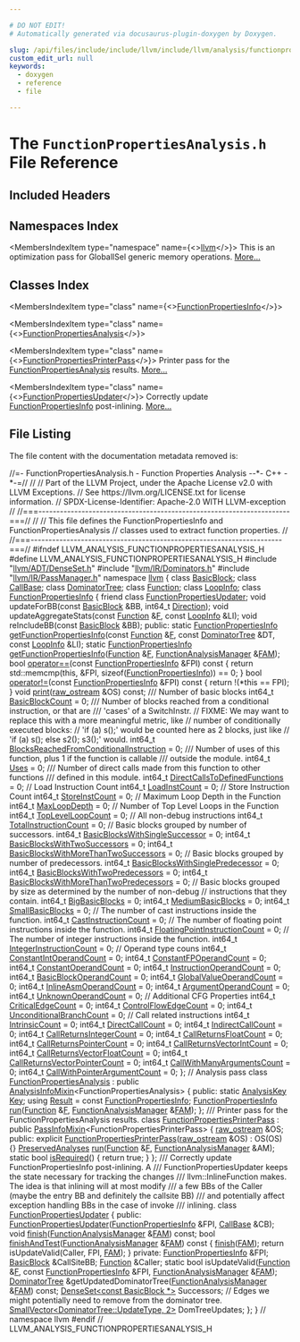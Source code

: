 ```yaml
---

# DO NOT EDIT!
# Automatically generated via docusaurus-plugin-doxygen by Doxygen.

slug: /api/files/include/include/llvm/include/llvm/analysis/functionpropertiesanalysis-h
custom_edit_url: null
keywords:
  - doxygen
  - reference
  - file

---
```





# The `FunctionPropertiesAnalysis.h` File Reference

<DoxygenPage pluginConfig={pluginConfig}>



## Included Headers

<IncludesList>
<IncludesListItem
  filePath="llvm/ADT/DenseSet.h"
  permalink="/docs/api/files/include/include/llvm/include/llvm/adt/denseset-h"
  isLocal="true" />
<IncludesListItem
  filePath="llvm/IR/Dominators.h"
  permalink="/docs/api/files/include/include/llvm/include/llvm/ir/dominators-h"
  isLocal="true" />
<IncludesListItem
  filePath="llvm/IR/PassManager.h"
  permalink="/docs/api/files/include/include/llvm/include/llvm/ir/passmanager-h"
  isLocal="true" />
</IncludesList>

## Namespaces Index

<MembersIndex>

<MembersIndexItem
  type="namespace"
  name={<><a href="/docs/api/namespaces/llvm">llvm</a></>}>
This is an optimization pass for GlobalISel generic memory operations. <a href="/docs/api/namespaces/llvm/#details">More...</a>
</MembersIndexItem>

</MembersIndex>

## Classes Index

<MembersIndex>

<MembersIndexItem
  type="class"
  name={<><a href="/docs/api/classes/llvm/functionpropertiesinfo">FunctionPropertiesInfo</a></>}>
</MembersIndexItem>

<MembersIndexItem
  type="class"
  name={<><a href="/docs/api/classes/llvm/functionpropertiesanalysis">FunctionPropertiesAnalysis</a></>}>
</MembersIndexItem>

<MembersIndexItem
  type="class"
  name={<><a href="/docs/api/classes/llvm/functionpropertiesprinterpass">FunctionPropertiesPrinterPass</a></>}>
Printer pass for the <a href="/docs/api/classes/llvm/functionpropertiesanalysis">FunctionPropertiesAnalysis</a> results. <a href="/docs/api/classes/llvm/functionpropertiesprinterpass/#details">More...</a>
</MembersIndexItem>

<MembersIndexItem
  type="class"
  name={<><a href="/docs/api/classes/llvm/functionpropertiesupdater">FunctionPropertiesUpdater</a></>}>
Correctly update <a href="/docs/api/classes/llvm/functionpropertiesinfo">FunctionPropertiesInfo</a> post-inlining. <a href="/docs/api/classes/llvm/functionpropertiesupdater/#details">More...</a>
</MembersIndexItem>

</MembersIndex>


## File Listing

The file content with the documentation metadata removed is:

<ProgramListing>

<Link id="l00001" /><CodeLine lineNumber="1"><Highlight kind="comment">//=- FunctionPropertiesAnalysis.h - Function Properties Analysis --&#42;- C++ -&#42;-=//</Highlight><Highlight kind="normal"></Highlight></CodeLine>
<Link id="l00002" /><CodeLine lineNumber="2"><Highlight kind="normal"></Highlight><Highlight kind="comment">//</Highlight><Highlight kind="normal"></Highlight></CodeLine>
<Link id="l00003" /><CodeLine lineNumber="3"><Highlight kind="normal"></Highlight><Highlight kind="comment">// Part of the LLVM Project, under the Apache License v2.0 with LLVM Exceptions.</Highlight><Highlight kind="normal"></Highlight></CodeLine>
<Link id="l00004" /><CodeLine lineNumber="4"><Highlight kind="normal"></Highlight><Highlight kind="comment">// See https://llvm.org/LICENSE.txt for license information.</Highlight><Highlight kind="normal"></Highlight></CodeLine>
<Link id="l00005" /><CodeLine lineNumber="5"><Highlight kind="normal"></Highlight><Highlight kind="comment">// SPDX-License-Identifier: Apache-2.0 WITH LLVM-exception</Highlight><Highlight kind="normal"></Highlight></CodeLine>
<Link id="l00006" /><CodeLine lineNumber="6"><Highlight kind="normal"></Highlight><Highlight kind="comment">//</Highlight><Highlight kind="normal"></Highlight></CodeLine>
<Link id="l00007" /><CodeLine lineNumber="7"><Highlight kind="normal"></Highlight><Highlight kind="comment">//===----------------------------------------------------------------------===//</Highlight><Highlight kind="normal"></Highlight></CodeLine>
<Link id="l00008" /><CodeLine lineNumber="8"><Highlight kind="normal"></Highlight><Highlight kind="comment">//</Highlight><Highlight kind="normal"></Highlight></CodeLine>
<Link id="l00009" /><CodeLine lineNumber="9"><Highlight kind="normal"></Highlight><Highlight kind="comment">// This file defines the FunctionPropertiesInfo and FunctionPropertiesAnalysis</Highlight><Highlight kind="normal"></Highlight></CodeLine>
<Link id="l00010" /><CodeLine lineNumber="10"><Highlight kind="normal"></Highlight><Highlight kind="comment">// classes used to extract function properties.</Highlight><Highlight kind="normal"></Highlight></CodeLine>
<Link id="l00011" /><CodeLine lineNumber="11"><Highlight kind="normal"></Highlight><Highlight kind="comment">//</Highlight><Highlight kind="normal"></Highlight></CodeLine>
<Link id="l00012" /><CodeLine lineNumber="12"><Highlight kind="normal"></Highlight><Highlight kind="comment">//===----------------------------------------------------------------------===//</Highlight><Highlight kind="normal"></Highlight></CodeLine>
<Link id="l00013" /><CodeLine lineNumber="13"><Highlight kind="normal"></Highlight></CodeLine>
<Link id="l00014" /><CodeLine lineNumber="14"><Highlight kind="normal"></Highlight><Highlight kind="preprocessor">#ifndef LLVM&#95;ANALYSIS&#95;FUNCTIONPROPERTIESANALYSIS&#95;H</Highlight><Highlight kind="normal"></Highlight></CodeLine>
<Link id="l00015" /><CodeLine lineNumber="15"><Highlight kind="normal"></Highlight><Highlight kind="preprocessor">#define LLVM&#95;ANALYSIS&#95;FUNCTIONPROPERTIESANALYSIS&#95;H</Highlight><Highlight kind="normal"></Highlight></CodeLine>
<Link id="l00016" /><CodeLine lineNumber="16"><Highlight kind="normal"></Highlight></CodeLine>
<Link id="l00017" /><CodeLine lineNumber="17"><Highlight kind="normal"></Highlight><Highlight kind="preprocessor">#include &quot;<a href="/docs/api/files/include/include/llvm/include/llvm/adt/denseset-h">llvm/ADT/DenseSet.h</a>&quot;</Highlight><Highlight kind="normal"></Highlight></CodeLine>
<Link id="l00018" /><CodeLine lineNumber="18"><Highlight kind="normal"></Highlight><Highlight kind="preprocessor">#include &quot;<a href="/docs/api/files/include/include/llvm/include/llvm/ir/dominators-h">llvm/IR/Dominators.h</a>&quot;</Highlight><Highlight kind="normal"></Highlight></CodeLine>
<Link id="l00019" /><CodeLine lineNumber="19"><Highlight kind="normal"></Highlight><Highlight kind="preprocessor">#include &quot;<a href="/docs/api/files/include/include/llvm/include/llvm/ir/passmanager-h">llvm/IR/PassManager.h</a>&quot;</Highlight><Highlight kind="normal"></Highlight></CodeLine>
<Link id="l00020" /><CodeLine lineNumber="20"><Highlight kind="normal"></Highlight></CodeLine>
<Link id="l00021" /><CodeLine lineNumber="21"><Highlight kind="normal"></Highlight><Highlight kind="keyword">namespace </Highlight><Highlight kind="normal"><a href="/docs/api/namespaces/llvm">llvm</a> &#123;</Highlight></CodeLine>
<Link id="l00022" /><CodeLine lineNumber="22"><Highlight kind="normal"></Highlight><Highlight kind="keyword">class </Highlight><Highlight kind="normal"><a href="/docs/api/classes/llvm/basicblock">BasicBlock</a>;</Highlight></CodeLine>
<Link id="l00023" /><CodeLine lineNumber="23"><Highlight kind="normal"></Highlight><Highlight kind="keyword">class </Highlight><Highlight kind="normal"><a href="/docs/api/classes/llvm/callbase">CallBase</a>;</Highlight></CodeLine>
<Link id="l00024" /><CodeLine lineNumber="24"><Highlight kind="normal"></Highlight><Highlight kind="keyword">class </Highlight><Highlight kind="normal"><a href="/docs/api/classes/llvm/dominatortree">DominatorTree</a>;</Highlight></CodeLine>
<Link id="l00025" /><CodeLine lineNumber="25"><Highlight kind="normal"></Highlight><Highlight kind="keyword">class </Highlight><Highlight kind="normal"><a href="/docs/api/classes/llvm/function">Function</a>;</Highlight></CodeLine>
<Link id="l00026" /><CodeLine lineNumber="26"><Highlight kind="normal"></Highlight><Highlight kind="keyword">class </Highlight><Highlight kind="normal"><a href="/docs/api/classes/llvm/loopinfo">LoopInfo</a>;</Highlight></CodeLine>
<Link id="l00027" /><CodeLine lineNumber="27"><Highlight kind="normal"></Highlight></CodeLine>
<Link id="l00028" /><CodeLine lineNumber="28" lineLink="/docs/api/classes/llvm/functionpropertiesinfo"><Highlight kind="normal"></Highlight><Highlight kind="keyword">class </Highlight><Highlight kind="normal"><a href="/docs/api/classes/llvm/functionpropertiesinfo">FunctionPropertiesInfo</a> &#123;</Highlight></CodeLine>
<Link id="l00029" /><CodeLine lineNumber="29" lineLink="/docs/api/classes/llvm/functionpropertiesinfo/#a886864b4db05ccf27a372a475521511a"><Highlight kind="normal">  </Highlight><Highlight kind="keyword">friend</Highlight><Highlight kind="normal"> </Highlight><Highlight kind="keyword">class </Highlight><Highlight kind="normal"><a href="/docs/api/classes/llvm/functionpropertiesinfo/#a886864b4db05ccf27a372a475521511a">FunctionPropertiesUpdater</a>;</Highlight></CodeLine>
<Link id="l00030" /><CodeLine lineNumber="30"><Highlight kind="normal">  </Highlight><Highlight kind="keywordtype">void</Highlight><Highlight kind="normal"> updateForBB(</Highlight><Highlight kind="keyword">const</Highlight><Highlight kind="normal"> <a href="/docs/api/classes/llvm/basicblock">BasicBlock</a> &amp;BB, int64&#95;t <a href="/docs/api/files/lib/lib/analysis/loopinfo-cpp/#ab4c7e3039b29b12e4dc97bcae93d79c3">Direction</a>);</Highlight></CodeLine>
<Link id="l00031" /><CodeLine lineNumber="31"><Highlight kind="normal">  </Highlight><Highlight kind="keywordtype">void</Highlight><Highlight kind="normal"> updateAggregateStats(</Highlight><Highlight kind="keyword">const</Highlight><Highlight kind="normal"> <a href="/docs/api/classes/llvm/function">Function</a> &amp;<a href="/docs/api/files/lib/lib/support/md5-cpp/#a96d73bbd7af15cb1fc38c3f4a3bd82e9">F</a>, </Highlight><Highlight kind="keyword">const</Highlight><Highlight kind="normal"> <a href="/docs/api/classes/llvm/loopinfo">LoopInfo</a> &amp;LI);</Highlight></CodeLine>
<Link id="l00032" /><CodeLine lineNumber="32"><Highlight kind="normal">  </Highlight><Highlight kind="keywordtype">void</Highlight><Highlight kind="normal"> reIncludeBB(</Highlight><Highlight kind="keyword">const</Highlight><Highlight kind="normal"> <a href="/docs/api/classes/llvm/basicblock">BasicBlock</a> &amp;BB);</Highlight></CodeLine>
<Link id="l00033" /><CodeLine lineNumber="33"><Highlight kind="normal"></Highlight></CodeLine>
<Link id="l00034" /><CodeLine lineNumber="34"><Highlight kind="normal"></Highlight><Highlight kind="keyword">public</Highlight><Highlight kind="normal">:</Highlight></CodeLine>
<Link id="l00035" /><CodeLine lineNumber="35"><Highlight kind="normal">  </Highlight><Highlight kind="keyword">static</Highlight><Highlight kind="normal"> <a href="/docs/api/classes/llvm/functionpropertiesinfo">FunctionPropertiesInfo</a></Highlight></CodeLine>
<Link id="l00036" /><CodeLine lineNumber="36"><Highlight kind="normal">  <a href="/docs/api/classes/llvm/functionpropertiesinfo/#a68ed7ba6b7bd3212a48c4fb730e1bc4e">getFunctionPropertiesInfo</a>(</Highlight><Highlight kind="keyword">const</Highlight><Highlight kind="normal"> <a href="/docs/api/classes/llvm/function">Function</a> &amp;<a href="/docs/api/files/lib/lib/support/md5-cpp/#a96d73bbd7af15cb1fc38c3f4a3bd82e9">F</a>, </Highlight><Highlight kind="keyword">const</Highlight><Highlight kind="normal"> <a href="/docs/api/classes/llvm/dominatortree">DominatorTree</a> &amp;DT,</Highlight></CodeLine>
<Link id="l00037" /><CodeLine lineNumber="37"><Highlight kind="normal">                            </Highlight><Highlight kind="keyword">const</Highlight><Highlight kind="normal"> <a href="/docs/api/classes/llvm/loopinfo">LoopInfo</a> &amp;LI);</Highlight></CodeLine>
<Link id="l00038" /><CodeLine lineNumber="38"><Highlight kind="normal"></Highlight></CodeLine>
<Link id="l00039" /><CodeLine lineNumber="39"><Highlight kind="normal">  </Highlight><Highlight kind="keyword">static</Highlight><Highlight kind="normal"> <a href="/docs/api/classes/llvm/functionpropertiesinfo">FunctionPropertiesInfo</a></Highlight></CodeLine>
<Link id="l00040" /><CodeLine lineNumber="40"><Highlight kind="normal">  <a href="/docs/api/classes/llvm/functionpropertiesinfo/#a68ed7ba6b7bd3212a48c4fb730e1bc4e">getFunctionPropertiesInfo</a>(<a href="/docs/api/classes/llvm/function">Function</a> &amp;<a href="/docs/api/files/lib/lib/support/md5-cpp/#a96d73bbd7af15cb1fc38c3f4a3bd82e9">F</a>, <a href="/docs/api/namespaces/llvm/#adce09a5a0de0e3177eb00e932734af2f">FunctionAnalysisManager</a> &amp;<a href="/docs/api/files/lib/lib/passes/passbuilderbindings-cpp/#a83c7e5ca51099e4efa895791a02fb0ed">FAM</a>);</Highlight></CodeLine>
<Link id="l00041" /><CodeLine lineNumber="41"><Highlight kind="normal"></Highlight></CodeLine>
<Link id="l00042" /><CodeLine lineNumber="42" lineLink="/docs/api/classes/llvm/functionpropertiesinfo/#a3cb372b19419778250762c60ff7ffe9a"><Highlight kind="normal">  </Highlight><Highlight kind="keywordtype">bool</Highlight><Highlight kind="normal"> <a href="/docs/api/classes/llvm/functionpropertiesinfo/#a3cb372b19419778250762c60ff7ffe9a">operator==</a>(</Highlight><Highlight kind="keyword">const</Highlight><Highlight kind="normal"> <a href="/docs/api/classes/llvm/functionpropertiesinfo">FunctionPropertiesInfo</a> &amp;FPI)</Highlight><Highlight kind="keyword"> const </Highlight><Highlight kind="normal">&#123;</Highlight></CodeLine>
<Link id="l00043" /><CodeLine lineNumber="43"><Highlight kind="normal">    </Highlight><Highlight kind="keywordflow">return</Highlight><Highlight kind="normal"> std::memcmp(</Highlight><Highlight kind="keyword">this</Highlight><Highlight kind="normal">, &amp;FPI, </Highlight><Highlight kind="keyword">sizeof</Highlight><Highlight kind="normal">(<a href="/docs/api/classes/llvm/functionpropertiesinfo">FunctionPropertiesInfo</a>)) == 0;</Highlight></CodeLine>
<Link id="l00044" /><CodeLine lineNumber="44"><Highlight kind="normal">  &#125;</Highlight></CodeLine>
<Link id="l00045" /><CodeLine lineNumber="45"><Highlight kind="normal"></Highlight></CodeLine>
<Link id="l00046" /><CodeLine lineNumber="46" lineLink="/docs/api/classes/llvm/functionpropertiesinfo/#a1afbdf7e5e533d1eae71d8e1ed98b2a5"><Highlight kind="normal">  </Highlight><Highlight kind="keywordtype">bool</Highlight><Highlight kind="normal"> <a href="/docs/api/classes/llvm/functionpropertiesinfo/#a1afbdf7e5e533d1eae71d8e1ed98b2a5">operator!=</a>(</Highlight><Highlight kind="keyword">const</Highlight><Highlight kind="normal"> <a href="/docs/api/classes/llvm/functionpropertiesinfo">FunctionPropertiesInfo</a> &amp;FPI)</Highlight><Highlight kind="keyword"> const </Highlight><Highlight kind="normal">&#123;</Highlight></CodeLine>
<Link id="l00047" /><CodeLine lineNumber="47"><Highlight kind="normal">    </Highlight><Highlight kind="keywordflow">return</Highlight><Highlight kind="normal"> !(&#42;</Highlight><Highlight kind="keyword">this</Highlight><Highlight kind="normal"> == FPI);</Highlight></CodeLine>
<Link id="l00048" /><CodeLine lineNumber="48"><Highlight kind="normal">  &#125;</Highlight></CodeLine>
<Link id="l00049" /><CodeLine lineNumber="49"><Highlight kind="normal"></Highlight></CodeLine>
<Link id="l00050" /><CodeLine lineNumber="50"><Highlight kind="normal">  </Highlight><Highlight kind="keywordtype">void</Highlight><Highlight kind="normal"> <a href="/docs/api/classes/llvm/functionpropertiesinfo/#adede9cdc7aba484c6cdbd3f25bd03e24">print</a>(<a href="/docs/api/classes/llvm/raw-ostream">raw&#95;ostream</a> &amp;OS) </Highlight><Highlight kind="keyword">const</Highlight><Highlight kind="normal">;</Highlight></CodeLine>
<Link id="l00051" /><CodeLine lineNumber="51"><Highlight kind="normal"></Highlight><Highlight kind="comment"></Highlight></CodeLine>
<Link id="l00052" /><CodeLine lineNumber="52"><Highlight kind="comment">  /// Number of basic blocks</Highlight><Highlight kind="normal"></Highlight></CodeLine>
<Link id="l00053" /><CodeLine lineNumber="53" lineLink="/docs/api/classes/llvm/functionpropertiesinfo/#a2b7e1c18db3d25b69a62d65a0cba8534"><Highlight kind="normal">  int64&#95;t <a href="/docs/api/classes/llvm/functionpropertiesinfo/#a2b7e1c18db3d25b69a62d65a0cba8534">BasicBlockCount</a> = 0;</Highlight></CodeLine>
<Link id="l00054" /><CodeLine lineNumber="54"><Highlight kind="normal"></Highlight><Highlight kind="comment"></Highlight></CodeLine>
<Link id="l00055" /><CodeLine lineNumber="55"><Highlight kind="comment">  /// Number of blocks reached from a conditional instruction, or that are</Highlight></CodeLine>
<Link id="l00056" /><CodeLine lineNumber="56"><Highlight kind="comment">  /// &#39;cases&#39; of a SwitchInstr.</Highlight><Highlight kind="normal"></Highlight></CodeLine>
<Link id="l00057" /><CodeLine lineNumber="57"><Highlight kind="normal">  </Highlight><Highlight kind="comment">// FIXME: We may want to replace this with a more meaningful metric, like</Highlight><Highlight kind="normal"></Highlight></CodeLine>
<Link id="l00058" /><CodeLine lineNumber="58"><Highlight kind="normal">  </Highlight><Highlight kind="comment">// number of conditionally executed blocks:</Highlight><Highlight kind="normal"></Highlight></CodeLine>
<Link id="l00059" /><CodeLine lineNumber="59"><Highlight kind="normal">  </Highlight><Highlight kind="comment">// &#39;if (a) s();&#39; would be counted here as 2 blocks, just like</Highlight><Highlight kind="normal"></Highlight></CodeLine>
<Link id="l00060" /><CodeLine lineNumber="60"><Highlight kind="normal">  </Highlight><Highlight kind="comment">// &#39;if (a) s(); else s2(); s3();&#39; would.</Highlight><Highlight kind="normal"></Highlight></CodeLine>
<Link id="l00061" /><CodeLine lineNumber="61" lineLink="/docs/api/classes/llvm/functionpropertiesinfo/#a663748cdd1091a504e2dde978d147892"><Highlight kind="normal">  int64&#95;t <a href="/docs/api/classes/llvm/functionpropertiesinfo/#a663748cdd1091a504e2dde978d147892">BlocksReachedFromConditionalInstruction</a> = 0;</Highlight></CodeLine>
<Link id="l00062" /><CodeLine lineNumber="62"><Highlight kind="normal"></Highlight><Highlight kind="comment"></Highlight></CodeLine>
<Link id="l00063" /><CodeLine lineNumber="63"><Highlight kind="comment">  /// Number of uses of this function, plus 1 if the function is callable</Highlight></CodeLine>
<Link id="l00064" /><CodeLine lineNumber="64"><Highlight kind="comment">  /// outside the module.</Highlight><Highlight kind="normal"></Highlight></CodeLine>
<Link id="l00065" /><CodeLine lineNumber="65" lineLink="/docs/api/classes/llvm/functionpropertiesinfo/#a2ca2637b684b923ec6836f54a464dadd"><Highlight kind="normal">  int64&#95;t <a href="/docs/api/classes/llvm/functionpropertiesinfo/#a2ca2637b684b923ec6836f54a464dadd">Uses</a> = 0;</Highlight></CodeLine>
<Link id="l00066" /><CodeLine lineNumber="66"><Highlight kind="normal"></Highlight><Highlight kind="comment"></Highlight></CodeLine>
<Link id="l00067" /><CodeLine lineNumber="67"><Highlight kind="comment">  /// Number of direct calls made from this function to other functions</Highlight></CodeLine>
<Link id="l00068" /><CodeLine lineNumber="68"><Highlight kind="comment">  /// defined in this module.</Highlight><Highlight kind="normal"></Highlight></CodeLine>
<Link id="l00069" /><CodeLine lineNumber="69" lineLink="/docs/api/classes/llvm/functionpropertiesinfo/#afa568a5b2ab440f02bbc9eef3863a619"><Highlight kind="normal">  int64&#95;t <a href="/docs/api/classes/llvm/functionpropertiesinfo/#afa568a5b2ab440f02bbc9eef3863a619">DirectCallsToDefinedFunctions</a> = 0;</Highlight></CodeLine>
<Link id="l00070" /><CodeLine lineNumber="70"><Highlight kind="normal"></Highlight></CodeLine>
<Link id="l00071" /><CodeLine lineNumber="71"><Highlight kind="normal">  </Highlight><Highlight kind="comment">// Load Instruction Count</Highlight><Highlight kind="normal"></Highlight></CodeLine>
<Link id="l00072" /><CodeLine lineNumber="72" lineLink="/docs/api/classes/llvm/functionpropertiesinfo/#a490e2c5ef224a61db5d5819703163670"><Highlight kind="normal">  int64&#95;t <a href="/docs/api/classes/llvm/functionpropertiesinfo/#a490e2c5ef224a61db5d5819703163670">LoadInstCount</a> = 0;</Highlight></CodeLine>
<Link id="l00073" /><CodeLine lineNumber="73"><Highlight kind="normal"></Highlight></CodeLine>
<Link id="l00074" /><CodeLine lineNumber="74"><Highlight kind="normal">  </Highlight><Highlight kind="comment">// Store Instruction Count</Highlight><Highlight kind="normal"></Highlight></CodeLine>
<Link id="l00075" /><CodeLine lineNumber="75" lineLink="/docs/api/classes/llvm/functionpropertiesinfo/#a2770ff2459fe32e31fda286e27a33fbb"><Highlight kind="normal">  int64&#95;t <a href="/docs/api/classes/llvm/functionpropertiesinfo/#a2770ff2459fe32e31fda286e27a33fbb">StoreInstCount</a> = 0;</Highlight></CodeLine>
<Link id="l00076" /><CodeLine lineNumber="76"><Highlight kind="normal"></Highlight></CodeLine>
<Link id="l00077" /><CodeLine lineNumber="77"><Highlight kind="normal">  </Highlight><Highlight kind="comment">// Maximum Loop Depth in the Function</Highlight><Highlight kind="normal"></Highlight></CodeLine>
<Link id="l00078" /><CodeLine lineNumber="78" lineLink="/docs/api/classes/llvm/functionpropertiesinfo/#a9af69ccb450a5f5cd164f6176e24f7e6"><Highlight kind="normal">  int64&#95;t <a href="/docs/api/classes/llvm/functionpropertiesinfo/#a9af69ccb450a5f5cd164f6176e24f7e6">MaxLoopDepth</a> = 0;</Highlight></CodeLine>
<Link id="l00079" /><CodeLine lineNumber="79"><Highlight kind="normal"></Highlight></CodeLine>
<Link id="l00080" /><CodeLine lineNumber="80"><Highlight kind="normal">  </Highlight><Highlight kind="comment">// Number of Top Level Loops in the Function</Highlight><Highlight kind="normal"></Highlight></CodeLine>
<Link id="l00081" /><CodeLine lineNumber="81" lineLink="/docs/api/classes/llvm/functionpropertiesinfo/#a534d23cdf9db6e5b7d49e36d61f23726"><Highlight kind="normal">  int64&#95;t <a href="/docs/api/classes/llvm/functionpropertiesinfo/#a534d23cdf9db6e5b7d49e36d61f23726">TopLevelLoopCount</a> = 0;</Highlight></CodeLine>
<Link id="l00082" /><CodeLine lineNumber="82"><Highlight kind="normal"></Highlight></CodeLine>
<Link id="l00083" /><CodeLine lineNumber="83"><Highlight kind="normal">  </Highlight><Highlight kind="comment">// All non-debug instructions</Highlight><Highlight kind="normal"></Highlight></CodeLine>
<Link id="l00084" /><CodeLine lineNumber="84" lineLink="/docs/api/classes/llvm/functionpropertiesinfo/#ae0ec2659390ab61b126f336e2727d0c7"><Highlight kind="normal">  int64&#95;t <a href="/docs/api/classes/llvm/functionpropertiesinfo/#ae0ec2659390ab61b126f336e2727d0c7">TotalInstructionCount</a> = 0;</Highlight></CodeLine>
<Link id="l00085" /><CodeLine lineNumber="85"><Highlight kind="normal"></Highlight></CodeLine>
<Link id="l00086" /><CodeLine lineNumber="86"><Highlight kind="normal">  </Highlight><Highlight kind="comment">// Basic blocks grouped by number of successors.</Highlight><Highlight kind="normal"></Highlight></CodeLine>
<Link id="l00087" /><CodeLine lineNumber="87" lineLink="/docs/api/classes/llvm/functionpropertiesinfo/#a8c77f25ebf21adb8f65d8e61579d64d2"><Highlight kind="normal">  int64&#95;t <a href="/docs/api/classes/llvm/functionpropertiesinfo/#a8c77f25ebf21adb8f65d8e61579d64d2">BasicBlocksWithSingleSuccessor</a> = 0;</Highlight></CodeLine>
<Link id="l00088" /><CodeLine lineNumber="88" lineLink="/docs/api/classes/llvm/functionpropertiesinfo/#a2dc9ab6610aba119c67518b47582203b"><Highlight kind="normal">  int64&#95;t <a href="/docs/api/classes/llvm/functionpropertiesinfo/#a2dc9ab6610aba119c67518b47582203b">BasicBlocksWithTwoSuccessors</a> = 0;</Highlight></CodeLine>
<Link id="l00089" /><CodeLine lineNumber="89" lineLink="/docs/api/classes/llvm/functionpropertiesinfo/#a00f3b57cfbec2df727b1fff9d35f7ebb"><Highlight kind="normal">  int64&#95;t <a href="/docs/api/classes/llvm/functionpropertiesinfo/#a00f3b57cfbec2df727b1fff9d35f7ebb">BasicBlocksWithMoreThanTwoSuccessors</a> = 0;</Highlight></CodeLine>
<Link id="l00090" /><CodeLine lineNumber="90"><Highlight kind="normal"></Highlight></CodeLine>
<Link id="l00091" /><CodeLine lineNumber="91"><Highlight kind="normal">  </Highlight><Highlight kind="comment">// Basic blocks grouped by number of predecessors.</Highlight><Highlight kind="normal"></Highlight></CodeLine>
<Link id="l00092" /><CodeLine lineNumber="92" lineLink="/docs/api/classes/llvm/functionpropertiesinfo/#a02c8dc4158b8028a250c19e6f47a1c88"><Highlight kind="normal">  int64&#95;t <a href="/docs/api/classes/llvm/functionpropertiesinfo/#a02c8dc4158b8028a250c19e6f47a1c88">BasicBlocksWithSinglePredecessor</a> = 0;</Highlight></CodeLine>
<Link id="l00093" /><CodeLine lineNumber="93" lineLink="/docs/api/classes/llvm/functionpropertiesinfo/#abbaaedd51d50e8e5d4f12936b6092afe"><Highlight kind="normal">  int64&#95;t <a href="/docs/api/classes/llvm/functionpropertiesinfo/#abbaaedd51d50e8e5d4f12936b6092afe">BasicBlocksWithTwoPredecessors</a> = 0;</Highlight></CodeLine>
<Link id="l00094" /><CodeLine lineNumber="94" lineLink="/docs/api/classes/llvm/functionpropertiesinfo/#ae60674a99c5124a11da30ee89fefe0a6"><Highlight kind="normal">  int64&#95;t <a href="/docs/api/classes/llvm/functionpropertiesinfo/#ae60674a99c5124a11da30ee89fefe0a6">BasicBlocksWithMoreThanTwoPredecessors</a> = 0;</Highlight></CodeLine>
<Link id="l00095" /><CodeLine lineNumber="95"><Highlight kind="normal"></Highlight></CodeLine>
<Link id="l00096" /><CodeLine lineNumber="96"><Highlight kind="normal">  </Highlight><Highlight kind="comment">// Basic blocks grouped by size as determined by the number of non-debug</Highlight><Highlight kind="normal"></Highlight></CodeLine>
<Link id="l00097" /><CodeLine lineNumber="97"><Highlight kind="normal">  </Highlight><Highlight kind="comment">// instructions that they contain.</Highlight><Highlight kind="normal"></Highlight></CodeLine>
<Link id="l00098" /><CodeLine lineNumber="98" lineLink="/docs/api/classes/llvm/functionpropertiesinfo/#a30fb3d6c9e3d445628128a9331202a31"><Highlight kind="normal">  int64&#95;t <a href="/docs/api/classes/llvm/functionpropertiesinfo/#a30fb3d6c9e3d445628128a9331202a31">BigBasicBlocks</a> = 0;</Highlight></CodeLine>
<Link id="l00099" /><CodeLine lineNumber="99" lineLink="/docs/api/classes/llvm/functionpropertiesinfo/#ac3e2ec6e66b73ef9ed8cede604d3cb2c"><Highlight kind="normal">  int64&#95;t <a href="/docs/api/classes/llvm/functionpropertiesinfo/#ac3e2ec6e66b73ef9ed8cede604d3cb2c">MediumBasicBlocks</a> = 0;</Highlight></CodeLine>
<Link id="l00100" /><CodeLine lineNumber="100" lineLink="/docs/api/classes/llvm/functionpropertiesinfo/#ae2c17872c13c258a49267ed0d5175fb0"><Highlight kind="normal">  int64&#95;t <a href="/docs/api/classes/llvm/functionpropertiesinfo/#ae2c17872c13c258a49267ed0d5175fb0">SmallBasicBlocks</a> = 0;</Highlight></CodeLine>
<Link id="l00101" /><CodeLine lineNumber="101"><Highlight kind="normal"></Highlight></CodeLine>
<Link id="l00102" /><CodeLine lineNumber="102"><Highlight kind="normal">  </Highlight><Highlight kind="comment">// The number of cast instructions inside the function.</Highlight><Highlight kind="normal"></Highlight></CodeLine>
<Link id="l00103" /><CodeLine lineNumber="103" lineLink="/docs/api/classes/llvm/functionpropertiesinfo/#a25c01b3edcb7847ce4a513fc983c0ca5"><Highlight kind="normal">  int64&#95;t <a href="/docs/api/classes/llvm/functionpropertiesinfo/#a25c01b3edcb7847ce4a513fc983c0ca5">CastInstructionCount</a> = 0;</Highlight></CodeLine>
<Link id="l00104" /><CodeLine lineNumber="104"><Highlight kind="normal"></Highlight></CodeLine>
<Link id="l00105" /><CodeLine lineNumber="105"><Highlight kind="normal">  </Highlight><Highlight kind="comment">// The number of floating point instructions inside the function.</Highlight><Highlight kind="normal"></Highlight></CodeLine>
<Link id="l00106" /><CodeLine lineNumber="106" lineLink="/docs/api/classes/llvm/functionpropertiesinfo/#a5054257d37951c5fb9c0b2c39c28492e"><Highlight kind="normal">  int64&#95;t <a href="/docs/api/classes/llvm/functionpropertiesinfo/#a5054257d37951c5fb9c0b2c39c28492e">FloatingPointInstructionCount</a> = 0;</Highlight></CodeLine>
<Link id="l00107" /><CodeLine lineNumber="107"><Highlight kind="normal"></Highlight></CodeLine>
<Link id="l00108" /><CodeLine lineNumber="108"><Highlight kind="normal">  </Highlight><Highlight kind="comment">// The number of integer instructions inside the function.</Highlight><Highlight kind="normal"></Highlight></CodeLine>
<Link id="l00109" /><CodeLine lineNumber="109" lineLink="/docs/api/classes/llvm/functionpropertiesinfo/#acf6ba82d34a98be344d086912685c37f"><Highlight kind="normal">  int64&#95;t <a href="/docs/api/classes/llvm/functionpropertiesinfo/#acf6ba82d34a98be344d086912685c37f">IntegerInstructionCount</a> = 0;</Highlight></CodeLine>
<Link id="l00110" /><CodeLine lineNumber="110"><Highlight kind="normal"></Highlight></CodeLine>
<Link id="l00111" /><CodeLine lineNumber="111"><Highlight kind="normal">  </Highlight><Highlight kind="comment">// Operand type couns</Highlight><Highlight kind="normal"></Highlight></CodeLine>
<Link id="l00112" /><CodeLine lineNumber="112" lineLink="/docs/api/classes/llvm/functionpropertiesinfo/#aed88a5e62e7ddbb06e413f889139f199"><Highlight kind="normal">  int64&#95;t <a href="/docs/api/classes/llvm/functionpropertiesinfo/#aed88a5e62e7ddbb06e413f889139f199">ConstantIntOperandCount</a> = 0;</Highlight></CodeLine>
<Link id="l00113" /><CodeLine lineNumber="113" lineLink="/docs/api/classes/llvm/functionpropertiesinfo/#a2ced99726c7114e40ce280476f1a5693"><Highlight kind="normal">  int64&#95;t <a href="/docs/api/classes/llvm/functionpropertiesinfo/#a2ced99726c7114e40ce280476f1a5693">ConstantFPOperandCount</a> = 0;</Highlight></CodeLine>
<Link id="l00114" /><CodeLine lineNumber="114" lineLink="/docs/api/classes/llvm/functionpropertiesinfo/#ae7bed2afee172dd9df892cdd341be315"><Highlight kind="normal">  int64&#95;t <a href="/docs/api/classes/llvm/functionpropertiesinfo/#ae7bed2afee172dd9df892cdd341be315">ConstantOperandCount</a> = 0;</Highlight></CodeLine>
<Link id="l00115" /><CodeLine lineNumber="115" lineLink="/docs/api/classes/llvm/functionpropertiesinfo/#a4b4514ef1c282109ceb4680713418db6"><Highlight kind="normal">  int64&#95;t <a href="/docs/api/classes/llvm/functionpropertiesinfo/#a4b4514ef1c282109ceb4680713418db6">InstructionOperandCount</a> = 0;</Highlight></CodeLine>
<Link id="l00116" /><CodeLine lineNumber="116" lineLink="/docs/api/classes/llvm/functionpropertiesinfo/#aa51c47c6bee2b5506e777b14f81795ab"><Highlight kind="normal">  int64&#95;t <a href="/docs/api/classes/llvm/functionpropertiesinfo/#aa51c47c6bee2b5506e777b14f81795ab">BasicBlockOperandCount</a> = 0;</Highlight></CodeLine>
<Link id="l00117" /><CodeLine lineNumber="117" lineLink="/docs/api/classes/llvm/functionpropertiesinfo/#a7099d10bb88ea5057bdf7aee07969d36"><Highlight kind="normal">  int64&#95;t <a href="/docs/api/classes/llvm/functionpropertiesinfo/#a7099d10bb88ea5057bdf7aee07969d36">GlobalValueOperandCount</a> = 0;</Highlight></CodeLine>
<Link id="l00118" /><CodeLine lineNumber="118" lineLink="/docs/api/classes/llvm/functionpropertiesinfo/#a2cd475cd379bdd1e88b95867bbef22f7"><Highlight kind="normal">  int64&#95;t <a href="/docs/api/classes/llvm/functionpropertiesinfo/#a2cd475cd379bdd1e88b95867bbef22f7">InlineAsmOperandCount</a> = 0;</Highlight></CodeLine>
<Link id="l00119" /><CodeLine lineNumber="119" lineLink="/docs/api/classes/llvm/functionpropertiesinfo/#a76c7b4a909412fd403d587b007dc63c0"><Highlight kind="normal">  int64&#95;t <a href="/docs/api/classes/llvm/functionpropertiesinfo/#a76c7b4a909412fd403d587b007dc63c0">ArgumentOperandCount</a> = 0;</Highlight></CodeLine>
<Link id="l00120" /><CodeLine lineNumber="120" lineLink="/docs/api/classes/llvm/functionpropertiesinfo/#af9d5817f647dba946a0e9cf4bd31f7c2"><Highlight kind="normal">  int64&#95;t <a href="/docs/api/classes/llvm/functionpropertiesinfo/#af9d5817f647dba946a0e9cf4bd31f7c2">UnknownOperandCount</a> = 0;</Highlight></CodeLine>
<Link id="l00121" /><CodeLine lineNumber="121"><Highlight kind="normal"></Highlight></CodeLine>
<Link id="l00122" /><CodeLine lineNumber="122"><Highlight kind="normal">  </Highlight><Highlight kind="comment">// Additional CFG Properties</Highlight><Highlight kind="normal"></Highlight></CodeLine>
<Link id="l00123" /><CodeLine lineNumber="123" lineLink="/docs/api/classes/llvm/functionpropertiesinfo/#a2c82c8f1af81057852ebaf083f2a3a53"><Highlight kind="normal">  int64&#95;t <a href="/docs/api/classes/llvm/functionpropertiesinfo/#a2c82c8f1af81057852ebaf083f2a3a53">CriticalEdgeCount</a> = 0;</Highlight></CodeLine>
<Link id="l00124" /><CodeLine lineNumber="124" lineLink="/docs/api/classes/llvm/functionpropertiesinfo/#aaaa1754a10405904f78fda855d32b69a"><Highlight kind="normal">  int64&#95;t <a href="/docs/api/classes/llvm/functionpropertiesinfo/#aaaa1754a10405904f78fda855d32b69a">ControlFlowEdgeCount</a> = 0;</Highlight></CodeLine>
<Link id="l00125" /><CodeLine lineNumber="125" lineLink="/docs/api/classes/llvm/functionpropertiesinfo/#a72a5702c34b439dd98e27dbc18b5c019"><Highlight kind="normal">  int64&#95;t <a href="/docs/api/classes/llvm/functionpropertiesinfo/#a72a5702c34b439dd98e27dbc18b5c019">UnconditionalBranchCount</a> = 0;</Highlight></CodeLine>
<Link id="l00126" /><CodeLine lineNumber="126"><Highlight kind="normal"></Highlight></CodeLine>
<Link id="l00127" /><CodeLine lineNumber="127"><Highlight kind="normal">  </Highlight><Highlight kind="comment">// Call related instructions</Highlight><Highlight kind="normal"></Highlight></CodeLine>
<Link id="l00128" /><CodeLine lineNumber="128" lineLink="/docs/api/classes/llvm/functionpropertiesinfo/#a730f855eea60b41c111149b27f5376dc"><Highlight kind="normal">  int64&#95;t <a href="/docs/api/classes/llvm/functionpropertiesinfo/#a730f855eea60b41c111149b27f5376dc">IntrinsicCount</a> = 0;</Highlight></CodeLine>
<Link id="l00129" /><CodeLine lineNumber="129" lineLink="/docs/api/classes/llvm/functionpropertiesinfo/#a3077f49bbefa2efcd290d03023ad86a1"><Highlight kind="normal">  int64&#95;t <a href="/docs/api/classes/llvm/functionpropertiesinfo/#a3077f49bbefa2efcd290d03023ad86a1">DirectCallCount</a> = 0;</Highlight></CodeLine>
<Link id="l00130" /><CodeLine lineNumber="130" lineLink="/docs/api/classes/llvm/functionpropertiesinfo/#afce1f373db719882044f60202313703d"><Highlight kind="normal">  int64&#95;t <a href="/docs/api/classes/llvm/functionpropertiesinfo/#afce1f373db719882044f60202313703d">IndirectCallCount</a> = 0;</Highlight></CodeLine>
<Link id="l00131" /><CodeLine lineNumber="131" lineLink="/docs/api/classes/llvm/functionpropertiesinfo/#a5850e660458a9aec3920c617c6b7234c"><Highlight kind="normal">  int64&#95;t <a href="/docs/api/classes/llvm/functionpropertiesinfo/#a5850e660458a9aec3920c617c6b7234c">CallReturnsIntegerCount</a> = 0;</Highlight></CodeLine>
<Link id="l00132" /><CodeLine lineNumber="132" lineLink="/docs/api/classes/llvm/functionpropertiesinfo/#adb357c2abd551aa75c94660fc777e52f"><Highlight kind="normal">  int64&#95;t <a href="/docs/api/classes/llvm/functionpropertiesinfo/#adb357c2abd551aa75c94660fc777e52f">CallReturnsFloatCount</a> = 0;</Highlight></CodeLine>
<Link id="l00133" /><CodeLine lineNumber="133" lineLink="/docs/api/classes/llvm/functionpropertiesinfo/#a0be1fc7b5d68e3460772dac1ad8d55d5"><Highlight kind="normal">  int64&#95;t <a href="/docs/api/classes/llvm/functionpropertiesinfo/#a0be1fc7b5d68e3460772dac1ad8d55d5">CallReturnsPointerCount</a> = 0;</Highlight></CodeLine>
<Link id="l00134" /><CodeLine lineNumber="134" lineLink="/docs/api/classes/llvm/functionpropertiesinfo/#a0ef9b29638eb97ee82c642883746c6d0"><Highlight kind="normal">  int64&#95;t <a href="/docs/api/classes/llvm/functionpropertiesinfo/#a0ef9b29638eb97ee82c642883746c6d0">CallReturnsVectorIntCount</a> = 0;</Highlight></CodeLine>
<Link id="l00135" /><CodeLine lineNumber="135" lineLink="/docs/api/classes/llvm/functionpropertiesinfo/#a13aee3dd64d41d828167a140676ca053"><Highlight kind="normal">  int64&#95;t <a href="/docs/api/classes/llvm/functionpropertiesinfo/#a13aee3dd64d41d828167a140676ca053">CallReturnsVectorFloatCount</a> = 0;</Highlight></CodeLine>
<Link id="l00136" /><CodeLine lineNumber="136" lineLink="/docs/api/classes/llvm/functionpropertiesinfo/#a04e9de2f2d5cd46d398f4f56391e5207"><Highlight kind="normal">  int64&#95;t <a href="/docs/api/classes/llvm/functionpropertiesinfo/#a04e9de2f2d5cd46d398f4f56391e5207">CallReturnsVectorPointerCount</a> = 0;</Highlight></CodeLine>
<Link id="l00137" /><CodeLine lineNumber="137" lineLink="/docs/api/classes/llvm/functionpropertiesinfo/#a0c1dd06b48c444920aca34346e4a475b"><Highlight kind="normal">  int64&#95;t <a href="/docs/api/classes/llvm/functionpropertiesinfo/#a0c1dd06b48c444920aca34346e4a475b">CallWithManyArgumentsCount</a> = 0;</Highlight></CodeLine>
<Link id="l00138" /><CodeLine lineNumber="138" lineLink="/docs/api/classes/llvm/functionpropertiesinfo/#a4fb5d40fd1f64e6059d6494a5948cdc9"><Highlight kind="normal">  int64&#95;t <a href="/docs/api/classes/llvm/functionpropertiesinfo/#a4fb5d40fd1f64e6059d6494a5948cdc9">CallWithPointerArgumentCount</a> = 0;</Highlight></CodeLine>
<Link id="l00139" /><CodeLine lineNumber="139"><Highlight kind="normal">&#125;;</Highlight></CodeLine>
<Link id="l00140" /><CodeLine lineNumber="140"><Highlight kind="normal"></Highlight></CodeLine>
<Link id="l00141" /><CodeLine lineNumber="141"><Highlight kind="normal"></Highlight><Highlight kind="comment">// Analysis pass</Highlight><Highlight kind="normal"></Highlight></CodeLine>
<Link id="l00142" /><CodeLine lineNumber="142" lineLink="/docs/api/classes/llvm/functionpropertiesanalysis"><Highlight kind="normal"></Highlight><Highlight kind="keyword">class </Highlight><Highlight kind="normal"><a href="/docs/api/classes/llvm/functionpropertiesanalysis">FunctionPropertiesAnalysis</a></Highlight></CodeLine>
<Link id="l00143" /><CodeLine lineNumber="143"><Highlight kind="normal">    : </Highlight><Highlight kind="keyword">public</Highlight><Highlight kind="normal"> <a href="/docs/api/structs/llvm/analysisinfomixin">AnalysisInfoMixin</a>&lt;FunctionPropertiesAnalysis&gt; &#123;</Highlight></CodeLine>
<Link id="l00144" /><CodeLine lineNumber="144"><Highlight kind="normal"></Highlight></CodeLine>
<Link id="l00145" /><CodeLine lineNumber="145"><Highlight kind="normal"></Highlight><Highlight kind="keyword">public</Highlight><Highlight kind="normal">:</Highlight></CodeLine>
<Link id="l00146" /><CodeLine lineNumber="146" lineLink="/docs/api/classes/llvm/functionpropertiesanalysis/#a8d3e34817f90a1a765f06c2064f68716"><Highlight kind="normal">  </Highlight><Highlight kind="keyword">static</Highlight><Highlight kind="normal"> <a href="/docs/api/structs/llvm/analysiskey">AnalysisKey</a> <a href="/docs/api/classes/llvm/functionpropertiesanalysis/#a8d3e34817f90a1a765f06c2064f68716">Key</a>;</Highlight></CodeLine>
<Link id="l00147" /><CodeLine lineNumber="147"><Highlight kind="normal"></Highlight></CodeLine>
<Link id="l00148" /><CodeLine lineNumber="148" lineLink="/docs/api/classes/llvm/functionpropertiesanalysis/#ab09d6be494bb6066d70bdf95e76dd278"><Highlight kind="normal">  </Highlight><Highlight kind="keyword">using </Highlight><Highlight kind="normal"><a href="/docs/api/classes/llvm/functionpropertiesanalysis/#ab09d6be494bb6066d70bdf95e76dd278">Result</a> = </Highlight><Highlight kind="keyword">const</Highlight><Highlight kind="normal"> <a href="/docs/api/classes/llvm/functionpropertiesinfo">FunctionPropertiesInfo</a>;</Highlight></CodeLine>
<Link id="l00149" /><CodeLine lineNumber="149"><Highlight kind="normal"></Highlight></CodeLine>
<Link id="l00150" /><CodeLine lineNumber="150"><Highlight kind="normal">  <a href="/docs/api/classes/llvm/functionpropertiesinfo">FunctionPropertiesInfo</a> <a href="/docs/api/classes/llvm/functionpropertiesanalysis/#a99dfe51a88eeff9511a30dbf83429642">run</a>(<a href="/docs/api/classes/llvm/function">Function</a> &amp;<a href="/docs/api/files/lib/lib/support/md5-cpp/#a96d73bbd7af15cb1fc38c3f4a3bd82e9">F</a>, <a href="/docs/api/namespaces/llvm/#adce09a5a0de0e3177eb00e932734af2f">FunctionAnalysisManager</a> &amp;<a href="/docs/api/files/lib/lib/passes/passbuilderbindings-cpp/#a83c7e5ca51099e4efa895791a02fb0ed">FAM</a>);</Highlight></CodeLine>
<Link id="l00151" /><CodeLine lineNumber="151"><Highlight kind="normal">&#125;;</Highlight></CodeLine>
<Link id="l00152" /><CodeLine lineNumber="152"><Highlight kind="normal"></Highlight><Highlight kind="comment"></Highlight></CodeLine>
<Link id="l00153" /><CodeLine lineNumber="153"><Highlight kind="comment">/// Printer pass for the FunctionPropertiesAnalysis results.</Highlight><Highlight kind="normal"></Highlight></CodeLine>
<Link id="l00154" /><CodeLine lineNumber="154" lineLink="/docs/api/classes/llvm/functionpropertiesprinterpass"><Highlight kind="normal"></Highlight><Highlight kind="keyword">class </Highlight><Highlight kind="normal"><a href="/docs/api/classes/llvm/functionpropertiesprinterpass/#a2e4b01c2a1e55055d977b161baa61dd7">FunctionPropertiesPrinterPass</a></Highlight></CodeLine>
<Link id="l00155" /><CodeLine lineNumber="155"><Highlight kind="normal">    : </Highlight><Highlight kind="keyword">public</Highlight><Highlight kind="normal"> <a href="/docs/api/structs/llvm/passinfomixin">PassInfoMixin</a>&lt;FunctionPropertiesPrinterPass&gt; &#123;</Highlight></CodeLine>
<Link id="l00156" /><CodeLine lineNumber="156"><Highlight kind="normal">  <a href="/docs/api/classes/llvm/raw-ostream">raw&#95;ostream</a> &amp;OS;</Highlight></CodeLine>
<Link id="l00157" /><CodeLine lineNumber="157"><Highlight kind="normal"></Highlight></CodeLine>
<Link id="l00158" /><CodeLine lineNumber="158"><Highlight kind="normal"></Highlight><Highlight kind="keyword">public</Highlight><Highlight kind="normal">:</Highlight></CodeLine>
<Link id="l00159" /><CodeLine lineNumber="159" lineLink="/docs/api/classes/llvm/functionpropertiesprinterpass/#a2e4b01c2a1e55055d977b161baa61dd7"><Highlight kind="normal">  </Highlight><Highlight kind="keyword">explicit</Highlight><Highlight kind="normal"> <a href="/docs/api/classes/llvm/functionpropertiesprinterpass/#a2e4b01c2a1e55055d977b161baa61dd7">FunctionPropertiesPrinterPass</a>(<a href="/docs/api/classes/llvm/raw-ostream">raw&#95;ostream</a> &amp;OS) : OS(OS) &#123;&#125;</Highlight></CodeLine>
<Link id="l00160" /><CodeLine lineNumber="160"><Highlight kind="normal"></Highlight></CodeLine>
<Link id="l00161" /><CodeLine lineNumber="161"><Highlight kind="normal">  <a href="/docs/api/classes/llvm/preservedanalyses">PreservedAnalyses</a> <a href="/docs/api/classes/llvm/functionpropertiesprinterpass/#aac1f30e6e61c72eaa61dc3daf83dc588">run</a>(<a href="/docs/api/classes/llvm/function">Function</a> &amp;<a href="/docs/api/files/lib/lib/support/md5-cpp/#a96d73bbd7af15cb1fc38c3f4a3bd82e9">F</a>, <a href="/docs/api/namespaces/llvm/#adce09a5a0de0e3177eb00e932734af2f">FunctionAnalysisManager</a> &amp;AM);</Highlight></CodeLine>
<Link id="l00162" /><CodeLine lineNumber="162"><Highlight kind="normal"></Highlight></CodeLine>
<Link id="l00163" /><CodeLine lineNumber="163" lineLink="/docs/api/classes/llvm/functionpropertiesprinterpass/#a85cea6a524d03ceb95eedcb94dbf636b"><Highlight kind="normal">  </Highlight><Highlight kind="keyword">static</Highlight><Highlight kind="normal"> </Highlight><Highlight kind="keywordtype">bool</Highlight><Highlight kind="normal"> <a href="/docs/api/classes/llvm/functionpropertiesprinterpass/#a85cea6a524d03ceb95eedcb94dbf636b">isRequired</a>() &#123; </Highlight><Highlight kind="keywordflow">return</Highlight><Highlight kind="normal"> </Highlight><Highlight kind="keyword">true</Highlight><Highlight kind="normal">; &#125;</Highlight></CodeLine>
<Link id="l00164" /><CodeLine lineNumber="164"><Highlight kind="normal">&#125;;</Highlight></CodeLine>
<Link id="l00165" /><CodeLine lineNumber="165"><Highlight kind="normal"></Highlight><Highlight kind="comment"></Highlight></CodeLine>
<Link id="l00166" /><CodeLine lineNumber="166"><Highlight kind="comment">/// Correctly update FunctionPropertiesInfo post-inlining. A</Highlight></CodeLine>
<Link id="l00167" /><CodeLine lineNumber="167"><Highlight kind="comment">/// FunctionPropertiesUpdater keeps the state necessary for tracking the changes</Highlight></CodeLine>
<Link id="l00168" /><CodeLine lineNumber="168"><Highlight kind="comment">/// llvm::InlineFunction makes. The idea is that inlining will at most modify</Highlight></CodeLine>
<Link id="l00169" /><CodeLine lineNumber="169"><Highlight kind="comment">/// a few BBs of the Caller (maybe the entry BB and definitely the callsite BB)</Highlight></CodeLine>
<Link id="l00170" /><CodeLine lineNumber="170"><Highlight kind="comment">/// and potentially affect exception handling BBs in the case of invoke</Highlight></CodeLine>
<Link id="l00171" /><CodeLine lineNumber="171"><Highlight kind="comment">/// inlining.</Highlight><Highlight kind="normal"></Highlight></CodeLine>
<Link id="l00172" /><CodeLine lineNumber="172" lineLink="/docs/api/classes/llvm/functionpropertiesupdater"><Highlight kind="normal"></Highlight><Highlight kind="keyword">class </Highlight><Highlight kind="normal"><a href="/docs/api/classes/llvm/functionpropertiesupdater/#a1ba00e4f051e690dfe2e14625ce165d3">FunctionPropertiesUpdater</a> &#123;</Highlight></CodeLine>
<Link id="l00173" /><CodeLine lineNumber="173"><Highlight kind="normal"></Highlight><Highlight kind="keyword">public</Highlight><Highlight kind="normal">:</Highlight></CodeLine>
<Link id="l00174" /><CodeLine lineNumber="174"><Highlight kind="normal">  <a href="/docs/api/classes/llvm/functionpropertiesupdater/#a1ba00e4f051e690dfe2e14625ce165d3">FunctionPropertiesUpdater</a>(<a href="/docs/api/classes/llvm/functionpropertiesinfo">FunctionPropertiesInfo</a> &amp;FPI, <a href="/docs/api/classes/llvm/callbase">CallBase</a> &amp;CB);</Highlight></CodeLine>
<Link id="l00175" /><CodeLine lineNumber="175"><Highlight kind="normal"></Highlight></CodeLine>
<Link id="l00176" /><CodeLine lineNumber="176"><Highlight kind="normal">  </Highlight><Highlight kind="keywordtype">void</Highlight><Highlight kind="normal"> <a href="/docs/api/classes/llvm/functionpropertiesupdater/#a53810b3b6ca8d3846b024899661c5e4a">finish</a>(<a href="/docs/api/namespaces/llvm/#adce09a5a0de0e3177eb00e932734af2f">FunctionAnalysisManager</a> &amp;<a href="/docs/api/files/lib/lib/passes/passbuilderbindings-cpp/#a83c7e5ca51099e4efa895791a02fb0ed">FAM</a>) </Highlight><Highlight kind="keyword">const</Highlight><Highlight kind="normal">;</Highlight></CodeLine>
<Link id="l00177" /><CodeLine lineNumber="177" lineLink="/docs/api/classes/llvm/functionpropertiesupdater/#a8ce3135b0a1f6d6c05a38f92126bc526"><Highlight kind="normal">  </Highlight><Highlight kind="keywordtype">bool</Highlight><Highlight kind="normal"> <a href="/docs/api/classes/llvm/functionpropertiesupdater/#a8ce3135b0a1f6d6c05a38f92126bc526">finishAndTest</a>(<a href="/docs/api/namespaces/llvm/#adce09a5a0de0e3177eb00e932734af2f">FunctionAnalysisManager</a> &amp;<a href="/docs/api/files/lib/lib/passes/passbuilderbindings-cpp/#a83c7e5ca51099e4efa895791a02fb0ed">FAM</a>)</Highlight><Highlight kind="keyword"> const </Highlight><Highlight kind="normal">&#123;</Highlight></CodeLine>
<Link id="l00178" /><CodeLine lineNumber="178"><Highlight kind="normal">    <a href="/docs/api/classes/llvm/functionpropertiesupdater/#a53810b3b6ca8d3846b024899661c5e4a">finish</a>(<a href="/docs/api/files/lib/lib/passes/passbuilderbindings-cpp/#a83c7e5ca51099e4efa895791a02fb0ed">FAM</a>);</Highlight></CodeLine>
<Link id="l00179" /><CodeLine lineNumber="179"><Highlight kind="normal">    </Highlight><Highlight kind="keywordflow">return</Highlight><Highlight kind="normal"> isUpdateValid(Caller, FPI, <a href="/docs/api/files/lib/lib/passes/passbuilderbindings-cpp/#a83c7e5ca51099e4efa895791a02fb0ed">FAM</a>);</Highlight></CodeLine>
<Link id="l00180" /><CodeLine lineNumber="180"><Highlight kind="normal">  &#125;</Highlight></CodeLine>
<Link id="l00181" /><CodeLine lineNumber="181"><Highlight kind="normal"></Highlight></CodeLine>
<Link id="l00182" /><CodeLine lineNumber="182"><Highlight kind="normal"></Highlight><Highlight kind="keyword">private</Highlight><Highlight kind="normal">:</Highlight></CodeLine>
<Link id="l00183" /><CodeLine lineNumber="183"><Highlight kind="normal">  <a href="/docs/api/classes/llvm/functionpropertiesinfo">FunctionPropertiesInfo</a> &amp;FPI;</Highlight></CodeLine>
<Link id="l00184" /><CodeLine lineNumber="184"><Highlight kind="normal">  <a href="/docs/api/classes/llvm/basicblock">BasicBlock</a> &amp;CallSiteBB;</Highlight></CodeLine>
<Link id="l00185" /><CodeLine lineNumber="185"><Highlight kind="normal">  <a href="/docs/api/classes/llvm/function">Function</a> &amp;Caller;</Highlight></CodeLine>
<Link id="l00186" /><CodeLine lineNumber="186"><Highlight kind="normal"></Highlight></CodeLine>
<Link id="l00187" /><CodeLine lineNumber="187"><Highlight kind="normal">  </Highlight><Highlight kind="keyword">static</Highlight><Highlight kind="normal"> </Highlight><Highlight kind="keywordtype">bool</Highlight><Highlight kind="normal"> isUpdateValid(<a href="/docs/api/classes/llvm/function">Function</a> &amp;<a href="/docs/api/files/lib/lib/support/md5-cpp/#a96d73bbd7af15cb1fc38c3f4a3bd82e9">F</a>, </Highlight><Highlight kind="keyword">const</Highlight><Highlight kind="normal"> <a href="/docs/api/classes/llvm/functionpropertiesinfo">FunctionPropertiesInfo</a> &amp;FPI,</Highlight></CodeLine>
<Link id="l00188" /><CodeLine lineNumber="188"><Highlight kind="normal">                            <a href="/docs/api/namespaces/llvm/#adce09a5a0de0e3177eb00e932734af2f">FunctionAnalysisManager</a> &amp;<a href="/docs/api/files/lib/lib/passes/passbuilderbindings-cpp/#a83c7e5ca51099e4efa895791a02fb0ed">FAM</a>);</Highlight></CodeLine>
<Link id="l00189" /><CodeLine lineNumber="189"><Highlight kind="normal"></Highlight></CodeLine>
<Link id="l00190" /><CodeLine lineNumber="190"><Highlight kind="normal">  <a href="/docs/api/classes/llvm/dominatortree">DominatorTree</a> &amp;getUpdatedDominatorTree(<a href="/docs/api/namespaces/llvm/#adce09a5a0de0e3177eb00e932734af2f">FunctionAnalysisManager</a> &amp;<a href="/docs/api/files/lib/lib/passes/passbuilderbindings-cpp/#a83c7e5ca51099e4efa895791a02fb0ed">FAM</a>) </Highlight><Highlight kind="keyword">const</Highlight><Highlight kind="normal">;</Highlight></CodeLine>
<Link id="l00191" /><CodeLine lineNumber="191"><Highlight kind="normal"></Highlight></CodeLine>
<Link id="l00192" /><CodeLine lineNumber="192"><Highlight kind="normal">  <a href="/docs/api/classes/llvm/denseset">DenseSet&lt;const BasicBlock &#42;&gt;</a> Successors;</Highlight></CodeLine>
<Link id="l00193" /><CodeLine lineNumber="193"><Highlight kind="normal"></Highlight></CodeLine>
<Link id="l00194" /><CodeLine lineNumber="194"><Highlight kind="normal">  </Highlight><Highlight kind="comment">// Edges we might potentially need to remove from the dominator tree.</Highlight><Highlight kind="normal"></Highlight></CodeLine>
<Link id="l00195" /><CodeLine lineNumber="195"><Highlight kind="normal">  <a href="/docs/api/classes/llvm/smallvector">SmallVector&lt;DominatorTree::UpdateType, 2&gt;</a> DomTreeUpdates;</Highlight></CodeLine>
<Link id="l00196" /><CodeLine lineNumber="196"><Highlight kind="normal">&#125;;</Highlight></CodeLine>
<Link id="l00197" /><CodeLine lineNumber="197"><Highlight kind="normal">&#125; </Highlight><Highlight kind="comment">// namespace llvm</Highlight><Highlight kind="normal"></Highlight></CodeLine>
<Link id="l00198" /><CodeLine lineNumber="198"><Highlight kind="normal"></Highlight><Highlight kind="preprocessor">#endif </Highlight><Highlight kind="comment">// LLVM&#95;ANALYSIS&#95;FUNCTIONPROPERTIESANALYSIS&#95;H</Highlight><Highlight kind="normal"></Highlight></CodeLine>

</ProgramListing>


</DoxygenPage>
